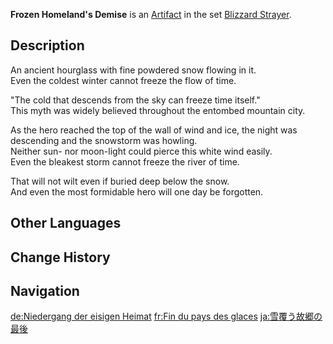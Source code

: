 {{Artifact Infobox
|image = Item Frozen Homeland's Demise.png
|set   = Blizzard Strayer
|piece = Sands of Eon
}}
{{Description|A timepiece from a nation of old that waited for their warriors' return. What flows inside is not sand, but bits of ice that never melt.}}
'''Frozen Homeland's Demise''' is an [[Artifact]] in the set [[Blizzard Strayer]].

==Description==
An ancient hourglass with fine powdered snow flowing in it.<br />
Even the coldest winter cannot freeze the flow of time.

"The cold that descends from the sky can freeze time itself."<br />
This myth was widely believed throughout the entombed mountain city.

As the hero reached the top of the wall of wind and ice, the night was descending and the snowstorm was howling.<br />
Neither sun- nor moon-light could pierce this white wind easily.<br />
Even the bleakest storm cannot freeze the river of time.

That will not wilt even if buried deep below the snow.<br />
And even the most formidable hero will one day be forgotten.

==Other Languages==
{{Other Languages
|en      = Frozen Homeland's Demise
|zhs     = 冰雪故园的终期
|zhs_rm  = Bīngxuě Gùyuán de Zhōngqī
|zht     = 冰雪故國的終期
|zht_rm  = Bīngxuě Gùyuán de Zhōngqí
|zh_tl   = The Final Period of the Homeland of Ice and Snow
|ja      = 雪覆う故郷の最後
|ja_rm   = Yuki Oou Furusato no Saigo
|ja_tl   = Snow-Covered Hometown's End
|ko      = 눈 덮인 고향의 최후
|ko_rm   = Nun Deopin Gohyang-ui Choehu
|ko_tl   = Snow-Covered Hometown's End
|es      = Retorno a las Tierras del Hielo
|es_tl   = Return to the Lands of Ice
|fr      = Fin du pays des glaces
|fr_tl   = End of the Ice Land
|ru      = Гибель замёрзшей родины
|ru_tl   = Death of the Frozen Homeland
|th      = Frozen Homeland's Demise
|vi      = Hồi Kết Của Miền Quê Băng Giá
|vi_tl   = 
|de      = Niedergang der eisigen Heimat
|de_tl   = Demise of the Icy Homeland
|id      = Frozen Homeland's Demise
|pt      = Fim da Terra Natal Gelada
|pt_tl   = 
|tr      = Buzlar Diyarının Akıbeti
|tr_tl   = 
|it      = Declino della terra del gelo
|it_tl   = 
}}

==Change History==
{{Change History|1.2}}

==Navigation==
{{Artifact Set Navbox|Blizzard Strayer}}

[[de:Niedergang der eisigen Heimat]]
[[fr:Fin du pays des glaces]]
[[ja:雪覆う故郷の最後]]